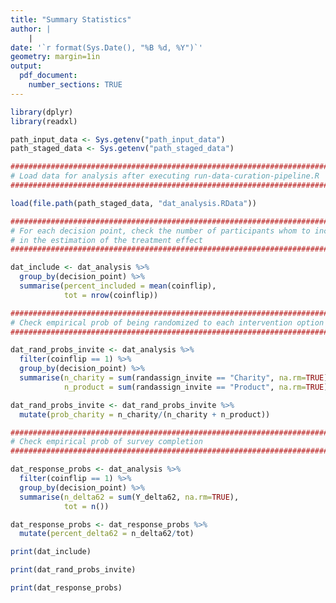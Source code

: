 ```yaml
---
title: "Summary Statistics"
author: |
    |
date: '`r format(Sys.Date(), "%B %d, %Y")`'
geometry: margin=1in
output: 
  pdf_document:
    number_sections: TRUE
---
```


```r
library(dplyr)
library(readxl)

path_input_data <- Sys.getenv("path_input_data")
path_staged_data <- Sys.getenv("path_staged_data")

###############################################################################
# Load data for analysis after executing run-data-curation-pipeline.R
###############################################################################

load(file.path(path_staged_data, "dat_analysis.RData"))

###############################################################################
# For each decision point, check the number of participants whom to include
# in the estimation of the treatment effect
###############################################################################

dat_include <- dat_analysis %>%
  group_by(decision_point) %>%
  summarise(percent_included = mean(coinflip),
            tot = nrow(coinflip))

###############################################################################
# Check empirical prob of being randomized to each intervention option
###############################################################################

dat_rand_probs_invite <- dat_analysis %>%
  filter(coinflip == 1) %>%
  group_by(decision_point) %>%
  summarise(n_charity = sum(randassign_invite == "Charity", na.rm=TRUE),
            n_product = sum(randassign_invite == "Product", na.rm=TRUE))

dat_rand_probs_invite <- dat_rand_probs_invite %>%
  mutate(prob_charity = n_charity/(n_charity + n_product))

###############################################################################
# Check empirical prob of survey completion
###############################################################################

dat_response_probs <- dat_analysis %>%
  filter(coinflip == 1) %>%
  group_by(decision_point) %>%
  summarise(n_delta62 = sum(Y_delta62, na.rm=TRUE),
            tot = n())

dat_response_probs <- dat_response_probs %>%
  mutate(percent_delta62 = n_delta62/tot)
```



```r
print(dat_include)
```


```r
print(dat_rand_probs_invite)
```


```r
print(dat_response_probs)
```




